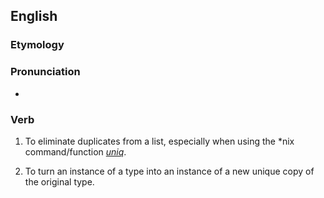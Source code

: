 ==English==

===Etymology===
{{suffix|unique|ify}}

===Pronunciation===
*{{audio|en-uk-uniquify.ogg|Audio (UK)}}

===Verb===
{{en-verb|uniquifies|uniquifying|uniquified}}

# {{rare|slang|computing}} To eliminate duplicates from a list, especially when using the *nix command/function ''[[w:uniq|uniq]]''.
# {{rare|slang|computing}} To turn an instance of a type into an instance of a new unique copy of the original type.